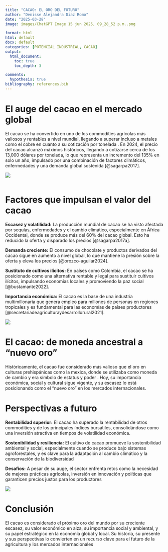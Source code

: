 ```yaml
---
title: "CACAO: EL ORO DEL FUTURO"
author: "Denisse Alejandra Diaz Romo"
date: "2025-03-28"
image: images/ChatGPT Image 15 jun 2025, 09_28_52 p.m..png

format: html
html: default
docx: default
categories: [POTENCIAL INDUSTRIAL, CACAO] 
output: 
  html_document:
    toc: true
    toc_depth: 3

comments: 
  hypothesis: true 
bibliography: references.bib
---
```


# El auge del cacao en el mercado global

El cacao se ha convertido en uno de los commodities agrícolas más valiosos y rentables a nivel mundial, llegando a superar incluso a metales como el cobre en cuanto a su cotización por tonelada . En 2024, el precio del cacao alcanzó máximos históricos, llegando a cotizarse cerca de los 13,000 dólares por tonelada, lo que representa un incremento del 135% en solo un año, impulsado por una combinación de factores climáticos, enfermedades y una demanda global sostenida [@sagarpa2017].


![](images/Ilustración_sin_título%203.jpg){fig-align="center"}

![]()

# Factores que impulsan el valor del cacao

**Escasez y volatilidad:** La producción mundial de cacao se ha visto afectada por sequías, enfermedades y el cambio climático, especialmente en África Occidental, donde se produce más del 60% del cacao global. Esto ha reducido la oferta y disparado los precios [@sagarpa2017a].

**Demanda creciente:** El consumo de chocolate y productos derivados del cacao sigue en aumento a nivel global, lo que mantiene la presión sobre la oferta y eleva los precios [@orozco-aguilar2024].

**Sustituto de cultivos ilícitos:** En países como Colombia, el cacao se ha posicionado como una alternativa rentable y legal para sustituir cultivos ilícitos, impulsando economías locales y promoviendo la paz social [@bustamante2022].

**Importancia económica:** El cacao es la base de una industria multimillonaria que genera empleo para millones de personas en regiones tropicales y es fundamental para las economías de países productores [@secretariadeagriculturaydesarrollorural2021].

![](images/Ilustración_sin_título.jpg)

# El cacao: de moneda ancestral a “nuevo oro”

Históricamente, el cacao fue considerado más valioso que el oro en culturas prehispánicas como la mexica, donde se utilizaba como moneda de cambio y era símbolo de estatus y poder . Hoy, su importancia económica, social y cultural sigue vigente, y su escasez lo está posicionando como el “nuevo oro” en los mercados internacionales.

# Perspectivas a futuro

**Rentabilidad superior:** El cacao ha superado la rentabilidad de otros commodities y de los principales índices bursátiles, consolidándose como una inversión atractiva en tiempos de volatilidad económica.

**Sostenibilidad y resiliencia:** El cultivo de cacao promueve la sostenibilidad ambiental y social, especialmente cuando se produce bajo sistemas agroforestales, y es clave para la adaptación al cambio climático y la conservación de la biodiversidad

**Desafíos:** A pesar de su auge, el sector enfrenta retos como la necesidad de mejores prácticas agrícolas, inversión en innovación y políticas que garanticen precios justos para los productores

![](images/Ilustración_sin_título%202-01.jpg){fig-align="center"}

# Conclusión

El cacao es considerado el próximo oro del mundo por su creciente escasez, su valor económico en alza, su importancia social y ambiental, y su papel estratégico en la economía global y local. Su historia, su presente y sus perspectivas lo convierten en un recurso clave para el futuro de la agricultura y los mercados internacionales
